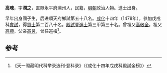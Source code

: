 '''高璁'''，字'''潤之'''，直隸永平府灤州人，民籍，[[明朝|明朝]]政治人物。進士出身。

早年出身國子生，后进順天府鄉試第五十八名。[[成化|成化]]十四年（1478年），參加戊戌科[[會試|會試]]，得[[貢士|貢士]]第二百八十名。[[殿試|殿試]]登[[進士|進士]]第三甲第三十名。曾祖父[[高敬全|高敬全]]。祖父[[高顯|高顯]]。父亲[[高昺|高昺]]，曾任巡檢<ref>《天一阁藏明代科举录选刊·登科录》（《成化十四年戊戌科殿試金榜》）</ref>。

==参考==
{{reflist}}
{{明朝人物小作品}}
{{成化十四年戊戌科殿試金榜}}